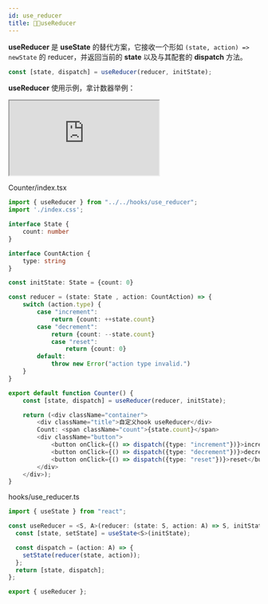 ```yaml
---
id: use_reducer
title: 💪🏻useReducer
---
```


**useReducer** 是 **useState** 的替代方案，它接收一个形如 `(state, action) => newState` 的 reducer，并返回当前的 **state** 以及与其配套的 **dispatch** 方法。

```typescript
const [state, dispatch] = useReducer(reducer, initState);
```

**useReducer** 使用示例，拿计数器举例：

<iframe src="https://codesandbox.io/embed/react-counter-ts-st4nby?fontsize=14&hidenavigation=1&theme=dark"
     style={{width: '100%', height: '500px', border: '0', borderRadius: '4px', overflow: 'hidden'}}
     title="React-Counter-Ts"
     allow="accelerometer; ambient-light-sensor; camera; encrypted-media; geolocation; gyroscope; hid; microphone; midi; payment; usb; vr; xr-spatial-tracking"
     sandbox="allow-forms allow-modals allow-popups allow-presentation allow-same-origin allow-scripts"
></iframe>

Counter/index.tsx
```typescript
import { useReducer } from "../../hooks/use_reducer";
import './index.css';

interface State {
    count: number
}

interface CountAction {
    type: string
}

const initState: State = {count: 0}

const reducer = (state: State , action: CountAction) => {
    switch (action.type) {
        case "increment":
            return {count: ++state.count}
        case "decrement":
            return {count: --state.count}
            case "reset": 
                return {count: 0}
        default:
            throw new Error("action type invalid.")
    }
}

export default function Counter() {
    const [state, dispatch] = useReducer(reducer, initState);

    return (<div className="container">
        <div className="title">自定义hook useReducer</div>
        Count: <span className="count">{state.count}</span>
        <div className="button">
            <button onClick={() => dispatch({type: "increment"})}>increment</button>
            <button onClick={() => dispatch({type: "decrement"})}>decrement</button>
            <button onClick={() => dispatch({type: "reset"})}>reset</button>
        </div>
    </div>);
}
```

hooks/use_reducer.ts
```typescript
import { useState } from "react";

const useReducer = <S, A>(reducer: (state: S, action: A) => S, initState: S): [S, (action: A) => void] => {
  const [state, setState] = useState<S>(initState);

  const dispatch = (action: A) => {
    setState(reducer(state, action));
  };
  return [state, dispatch];
};

export { useReducer };
```